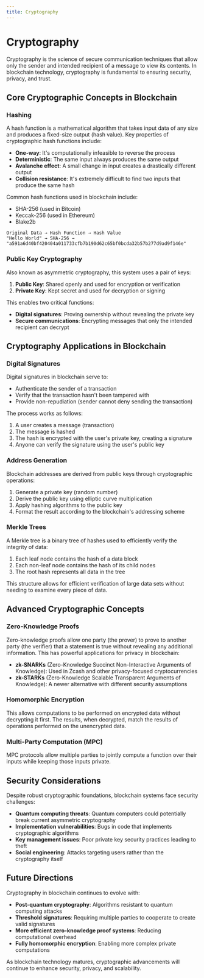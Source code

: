 ```yaml
---
title: Cryptography
---
```


# Cryptography

Cryptography is the science of secure communication techniques that allow only the sender and intended recipient of a message to view its contents. In blockchain technology, cryptography is fundamental to ensuring security, privacy, and trust.

## Core Cryptographic Concepts in Blockchain

### Hashing

A hash function is a mathematical algorithm that takes input data of any size and produces a fixed-size output (hash value). Key properties of cryptographic hash functions include:

- **One-way**: It's computationally infeasible to reverse the process
- **Deterministic**: The same input always produces the same output
- **Avalanche effect**: A small change in input creates a drastically different output
- **Collision resistance**: It's extremely difficult to find two inputs that produce the same hash

Common hash functions used in blockchain include:
- SHA-256 (used in Bitcoin)
- Keccak-256 (used in Ethereum)
- Blake2b

```
Original Data → Hash Function → Hash Value
"Hello World" → SHA-256 → "a591a6d40bf420404a011733cfb7b190d62c65bf0bcda32b57b277d9ad9f146e"
```

### Public Key Cryptography

Also known as asymmetric cryptography, this system uses a pair of keys:

1. **Public Key**: Shared openly and used for encryption or verification
2. **Private Key**: Kept secret and used for decryption or signing

This enables two critical functions:
- **Digital signatures**: Proving ownership without revealing the private key
- **Secure communications**: Encrypting messages that only the intended recipient can decrypt

## Cryptography Applications in Blockchain

### Digital Signatures

Digital signatures in blockchain serve to:
- Authenticate the sender of a transaction
- Verify that the transaction hasn't been tampered with
- Provide non-repudiation (sender cannot deny sending the transaction)

The process works as follows:
1. A user creates a message (transaction)
2. The message is hashed
3. The hash is encrypted with the user's private key, creating a signature
4. Anyone can verify the signature using the user's public key

### Address Generation

Blockchain addresses are derived from public keys through cryptographic operations:

1. Generate a private key (random number)
2. Derive the public key using elliptic curve multiplication
3. Apply hashing algorithms to the public key
4. Format the result according to the blockchain's addressing scheme

### Merkle Trees

A Merkle tree is a binary tree of hashes used to efficiently verify the integrity of data:

1. Each leaf node contains the hash of a data block
2. Each non-leaf node contains the hash of its child nodes
3. The root hash represents all data in the tree

This structure allows for efficient verification of large data sets without needing to examine every piece of data.

## Advanced Cryptographic Concepts

### Zero-Knowledge Proofs

Zero-knowledge proofs allow one party (the prover) to prove to another party (the verifier) that a statement is true without revealing any additional information. This has powerful applications for privacy in blockchain:

- **zk-SNARKs** (Zero-Knowledge Succinct Non-Interactive Arguments of Knowledge): Used in Zcash and other privacy-focused cryptocurrencies
- **zk-STARKs** (Zero-Knowledge Scalable Transparent Arguments of Knowledge): A newer alternative with different security assumptions

### Homomorphic Encryption

This allows computations to be performed on encrypted data without decrypting it first. The results, when decrypted, match the results of operations performed on the unencrypted data.

### Multi-Party Computation (MPC)

MPC protocols allow multiple parties to jointly compute a function over their inputs while keeping those inputs private.

## Security Considerations

Despite robust cryptographic foundations, blockchain systems face security challenges:

- **Quantum computing threats**: Quantum computers could potentially break current asymmetric cryptography
- **Implementation vulnerabilities**: Bugs in code that implements cryptographic algorithms
- **Key management issues**: Poor private key security practices leading to theft
- **Social engineering**: Attacks targeting users rather than the cryptography itself

## Future Directions

Cryptography in blockchain continues to evolve with:

- **Post-quantum cryptography**: Algorithms resistant to quantum computing attacks
- **Threshold signatures**: Requiring multiple parties to cooperate to create valid signatures
- **More efficient zero-knowledge proof systems**: Reducing computational overhead
- **Fully homomorphic encryption**: Enabling more complex private computations

As blockchain technology matures, cryptographic advancements will continue to enhance security, privacy, and scalability. 